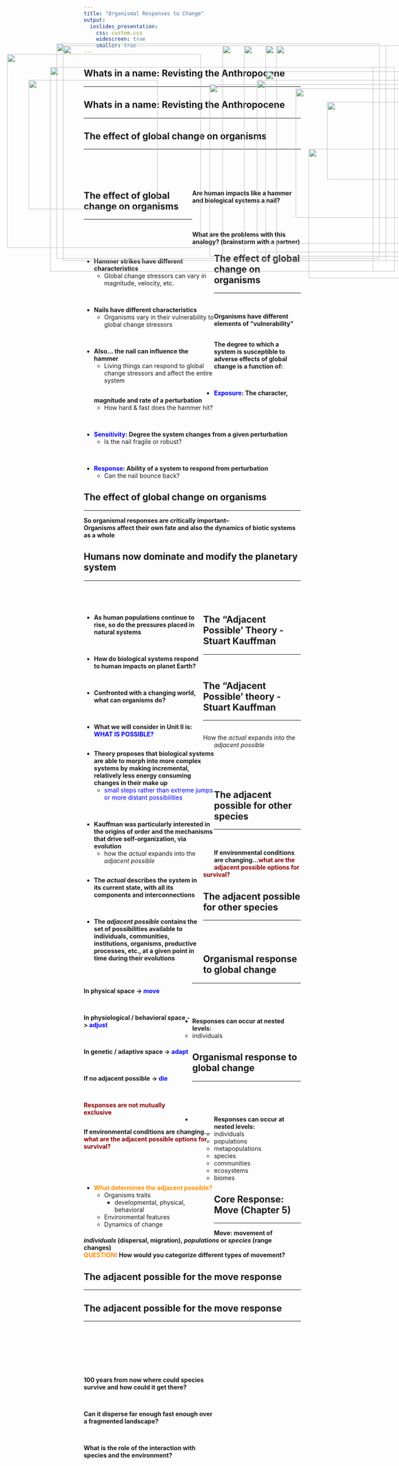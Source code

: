 ```yaml
---
title: "Organismal Responses to Change"
output: 
  ioslides_presentation:
    css: custom.css
    widescreen: true
    smaller: true
---
```


## Whats in a name: Revisting the Anthropocene
<hr>

<IMG STYLE="position:absolute; TOP:155px; LEFT:165px; WIDTH:750px; HEIGHT:500px" SRC="images/anthro.png">

## Whats in a name: Revisting the Anthropocene
<hr>

<IMG STYLE="position:absolute; TOP:160px; LEFT:180px; WIDTH:750px; HEIGHT:500px" SRC="images/anthro2.png">

## The effect of global change on organisms
<hr>
<br/>
<br/>
<br/>

<div style="float: right; width: 50%;">

**Are human impacts like a hammer and biological systems a nail? **

<br/>
<br/>

**What are the problems with this analogy? (brainstorm with a partner)**

</div>

<IMG STYLE="position:absolute; TOP:180px; LEFT:50px; WIDTH:450px; HEIGHT:450px" SRC="images/hammer.png">

## The effect of global change on organisms
<hr>
<br/>
<br/>

<div style="float: left; width: 60%;">

- **Hammer strikes have different characteristics**
    + Global change stressors can vary in magnitude, velocity, etc.

<br/>

- **Nails have different characteristics**
    + Organisms vary in their vulnerability to global change stressors

<br/>

- **Also… the nail can influence the hammer**
    + Living things can respond to global change stressors and affect the entire system

</div>

<IMG STYLE="position:absolute; TOP:260px; LEFT:720px; WIDTH:350px; HEIGHT:300px" SRC="images/nail.jpg">

## The effect of global change on organisms
<hr>
<br/>

<div align="center">**Organisms have different elements of “vulnerability”**</div>
<br/>
**The degree to which a system is susceptible to adverse effects of global change is a function of:**

<br/>

- **<span style="color:blue">Exposure</span>: The character, magnitude and rate of a perturbation**
    + How hard & fast does the hammer hit?

<br/>

- **<span style="color:blue">Sensitivity</span>: Degree the system changes from a given perturbation**
    + Is the nail fragile or robust?

<br/>

- **<span style="color:blue">Response</span>: Ability of a system to respond from perturbation**
    + Can the nail bounce back?

<IMG STYLE="position:absolute; TOP:400px; LEFT:750px; WIDTH:350px; HEIGHT:300px" SRC="images/hammer2.jpg">

<!-- Good to add specific examples for each of these: -->

<!-- Shallower or deeper in ocean – which is more exposed? -->

<!-- Generalist or specialist – which is more sensitive? -->

<!-- X or y, which is more resilient? -->

## The effect of global change on organisms
<hr>
**So organismal responses are critically important–**
<br/>
**Organisms affect their own fate and also the dynamics of biotic systems as a whole **

<IMG STYLE="position:absolute; TOP:210px; LEFT:150px; WIDTH:750px; HEIGHT:475px" SRC="images/diagram.png">

## Humans now dominate and modify the planetary system 
<hr>
<br/>
<br/>

<div style="float: left; width: 55%;">

- **As human populations continue to rise, so do the pressures placed in natural systems**

<br/>

- **How do biological systems respond to human impacts on planet Earth?** 

<br/>

- **Confronted with a changing world, what can organisms do?**

<br/>

- **What we will consider in Unit II is: <span style="color:blue">WHAT IS POSSIBLE?</span>**

</div>

<IMG STYLE="position:absolute; TOP:220px; LEFT:650px; WIDTH:400px; HEIGHT:400px" SRC="images/world.jpg">

## The "Adjacent Possible' Theory - Stuart Kauffman
<hr>
<br/>

<div style="float: left; width: 60%;">

- **Theory proposes that biological systems are able to morph into more complex systems by making incremental, relatively less energy consuming changes in their make up**
    + <span style="color:blue">small steps rather than extreme jumps or more distant possibilities</span>

<br/>

- **Kauffman was particularly interested in the origins of order and the mechanisms that drive self-organization, via evolution**
    + how the *actual* expands into the *adjacent possible*

</div>

<IMG STYLE="position:absolute; TOP:160px; LEFT:675px; WIDTH:333px; HEIGHT:500px" SRC="images/origins.jpg">

## The "Adjacent Possible' theory - Stuart Kauffman
<hr>
<br/>
<div align="center">How the *actual* expands into the *adjacent possible*</div>

<br/>
<br/>
<br/>

<div style="float: left; width: 55%;">

- **The *actual* describes the system in its current state, with all its components and interconnections**

<br/>

- **The *adjacent possible* contains the set of possibilities available to individuals, communities, institutions, organisms, productive processes, etc., at a given point in time during their evolutions**

</div>

<IMG STYLE="position:absolute; TOP:240px; LEFT:630px; WIDTH:450px; HEIGHT:400px" SRC="images/possible.png">

## The adjacent possible for other species
<hr>
<br/>

**If environmental conditions are changing…<span style="color:darkred">what are the adjacent possible options for survival?</span>**

<div style="float: left; width: 50%;">

<br/>

**In physical space -> <span style="color:blue">move</span>**

<br/>

**In physiological / behavioral space -> <span style="color:blue">adjust</span>**

<br/>

**In genetic / adaptive space -> <span style="color:blue">adapt</span>**

<br/>

**If no adjacent possible -> <span style="color:blue">die</span>**

<br/>

**<span style="color:darkred">Responses are not mutually exclusive</span>**
</div>

<IMG STYLE="position:absolute; TOP:250px; LEFT:520px; WIDTH:550px; HEIGHT:400px" SRC="images/polar.jpg">

## The adjacent possible for other species
<hr>
<br/>
<br/>

<div style="float: left; width: 60%;">

**If environmental conditions are changing…**
<br/>
**<span style="color:darkred">what are the adjacent possible options for survival?</span>**

<br/>
<br/>
<br/>

- **<span style="color:darkorange">What determines the adjacent possible?</span>**
    + Organisms traits
        + developmental, physical, behavioral
    + Environmental features
    + Dynamics of change


</div>

<IMG STYLE="position:absolute; TOP:160px; LEFT:600px; WIDTH:400px; HEIGHT:500px" SRC="images/traits.png">

## Organismal response to global change
<hr>
<br/>
<br/>
<br/>

- **Responses can occur at nested levels:**
    + individuals

<IMG STYLE="position:absolute; TOP:291px; LEFT:793px; WIDTH:180px; HEIGHT:180px" SRC="images/birds.png">

## Organismal response to global change
<hr>
<br/>
<br/>
<br/>

- **Responses can occur at nested levels:**
    + individuals
    + populations
    + metapopulations
    + species
    + communities
    + ecosystems
    + biomes

<IMG STYLE="position:absolute; TOP:160px; LEFT:550px; WIDTH:500px; HEIGHT:500px" SRC="images/birds2.png">

## Core Response: Move (Chapter 5)
<hr>

**Move: movement of *individuals* (dispersal, migration), *populations* or *species* (range changes)**
<br/>
<span style="color:darkorange">**QUESTION</span>: How would you categorize different types of movement?**
<IMG STYLE="position:absolute; TOP:210px; LEFT:150px; WIDTH:800px; HEIGHT:475px" SRC="images/moving.png">

## The adjacent possible for the move response
<hr>

<IMG STYLE="position:absolute; TOP:240px; LEFT:100px; WIDTH:300px; HEIGHT:300px" SRC="images/leaf.png">

<IMG STYLE="position:absolute; TOP:160px; LEFT:650px; WIDTH:350px; HEIGHT:500px" SRC="images/distribution.png">

## The adjacent possible for the move response
<hr>
<br/>
<br/>
<br/>
<br/>
<br/>

<div style="float: left; width: 60%;">

**100 years from now where could species survive and how could it get there?**

<br/>

**Can it disperse far enough fast enough over a fragmented landscape? **

<br/>

**What is the role of the interaction with species and the environment?**

</div>

<IMG STYLE="position:absolute; TOP:160px; LEFT:650px; WIDTH:350px; HEIGHT:500px" SRC="images/distribution.png">

